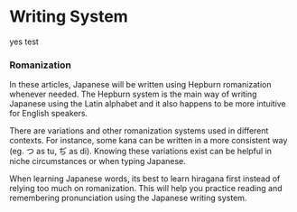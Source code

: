 <Content>

# Writing System

yes test

### Romanization

In these articles, Japanese will be written using Hepburn romanization whenever needed. The Hepburn system is the main way of writing Japanese using the Latin alphabet and it also happens to be more intuitive for English speakers.

There are variations and other romanization systems used in different contexts. For instance, some kana can be written in a more consistent way (eg. つ as tu, ぢ as di). Knowing these variations exist can be helpful in niche circumstances or when typing Japanese.

When learning Japanese words, its best to learn hiragana first instead of relying too much on romanization. This will help you practice reading and remembering pronunciation using the Japanese writing system.

</Content>

<TableOfContents />
